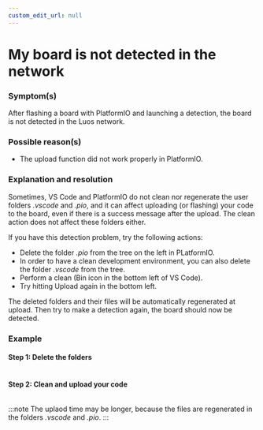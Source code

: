 ```yaml
---
custom_edit_url: null
---
```



# My board is not detected in the network

### Symptom(s)

After flashing a board with PlatformIO and launching a detection, the board is not detected in the Luos network.

### Possible reason(s)

- The upload function did not work properly in PlatformIO.

### Explanation and resolution

Sometimes, VS Code and PlatformIO do not clean nor regenerate the user folders _.vscode_ and _.pio_, and it can affect uploading (or flashing) your code to the board, even if there is a success message after the upload. The clean action does not affect these folders either.

If you have this detection problem, try the following actions:

- Delete the folder _.pio_ from the tree on the left in PLatformIO.
- In order to have a clean development environment, you can also delete the folder _.vscode_ from the tree.
- Perform a clean (Bin icon in the bottom left of VS Code).
- Try hitting Upload again in the bottom left.

The deleted folders and their files will be automatically regenerated at upload. Then try to make a detection again, the board should now be detected.

### Example

#### Step 1: Delete the folders

<div align="center">
  <Image sources={{ light: '/assets/images/faq/board-not-detected-in-network-01.png' }} />
</div>

#### Step 2: Clean and upload your code

<div align="center">
  <Image sources={{ light: '/assets/images/faq/board-not-detected-in-network-02.png' }} />
</div>

<div align="center">
  <Image sources={{ light: '/assets/images/faq/board-not-detected-in-network-03.png' }} />
</div>

:::note
The uplaod time may be longer, because the files are regenerated in the folders _.vscode_ and _.pio_.
:::
